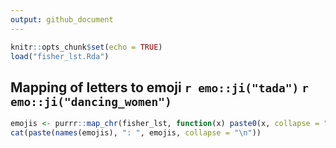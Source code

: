 ```yaml
---
output: github_document
---
```


```r
knitr::opts_chunk$set(echo = TRUE)
load("fisher_lst.Rda")
```

## Mapping of letters to emoji `r emo::ji("tada")` `r emo::ji("dancing_women")`

```r
emojis <- purrr::map_chr(fisher_lst, function(x) paste0(x, collapse = ""))
cat(paste(names(emojis), ": ", emojis, collapse = "\n"))
```

